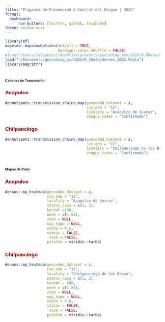 ```yaml
---
title: "Programa de Prevención & Control del Dengue | 2025"
format: 
  dashboard:
      nav-buttons: [twitter, github, facebook]
theme: custom.scss
---
```


```r
library(sf)
mapview::mapviewOptions(default = TRUE,
                        basemaps.color.shuffle = FALSE)
#load("/Users/felipedzul/OneDrive/proyects/geocoding_mex/2025/8.RData/denmex_2025.RData")
load("~/Documents/geocoding_mx/2025/8.RData/denmex_2025.RData")
library(magrittr)
```


# [**Cadenas de Transmisión**]{style="font-size:8pt"}

::: panel-tabset
### [**Acapulco**]{style="color:#990000"}

```r
denhotspots::transmission_chains_map(geocoded_dataset = z,
                                     cve_edo = "12",
                                     locality = "Acapulco de Juarez",
                                     dengue_cases = "Confirmado")

```


### [**Chilpancingo**]{style="color:#990000"}

```r
denhotspots::transmission_chains_map(geocoded_dataset = z,
                                     cve_edo = "12",
                                     locality = "Chilpancingo de los Bravo",
                                     dengue_cases = "Confirmado")

```


:::


# [**Mapas de Calor**]{style="font-size:8pt"}

::: panel-tabset

### [**Acapulco**]{style="color:#990000"}

```r
densnv::mp_heatmap(geocoded_dataset = z,
                   cve_edo = "12",
                   locality = "Acapulco de Juarez",
                   status_caso = c(1, 2),
                   kernel =200,
                   week = c(1:53),
                   zoom = NULL,
                   map_type = NULL,
                   alpha = 0.6,
                   static = FALSE,
                    save = FALSE,
                   palette = viridis::turbo)
```


### [**Chilpancingo**]{style="color:#990000"}

```r
densnv::mp_heatmap(geocoded_dataset = z,
                   cve_edo = "12",
                   locality = "Chilpancingo de los Bravo",
                   status_caso = c(1, 2),
                   kernel = 600,
                   week = c(1:53),
                   zoom = NULL,
                   map_type = NULL,
                   alpha = 0.6,
                   static = FALSE,
                    save = FALSE,
                   palette = viridis::turbo)
```


:::

